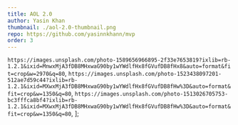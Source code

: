 ```yaml
---
title: AOL 2.0
author: Yasin Khan
thumbnail: ./aol-2.0-thumbnail.png
repo: https://github.com/yasinnkhann/mvp
order: 3
---
```


  `https://images.unsplash.com/photo-1589656966895-2f33e7653819?ixlib=rb-1.2.1&ixid=MnwxMjA3fDB8MHxwaG90by1wYWdlfHx8fGVufDB8fHx8&auto=format&fit=crop&w=2970&q=80`,
  `https://images.unsplash.com/photo-1523438097201-512ae7d59c44?ixlib=rb-1.2.1&ixid=MXwxMjA3fDB8MHxwaG90by1wYWdlfHx8fGVufDB8fHw%3D&auto=format&fit=crop&w=1350&q=80`,
  `https://images.unsplash.com/photo-1513026705753-bc3fffca8bf4?ixlib=rb-1.2.1&ixid=MXwxMjA3fDB8MHxwaG90by1wYWdlfHx8fGVufDB8fHw%3D&auto=format&fit=crop&w=1350&q=80`,
];

<Carousel images={images} />
